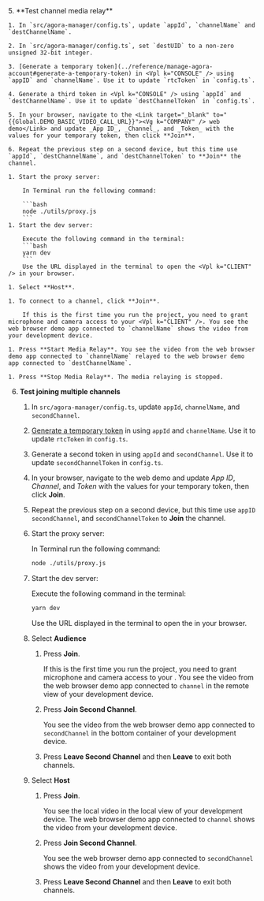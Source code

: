 <PlatformWrapper platform="react-js">
5. **Test channel media relay**

    1. In `src/agora-manager/config.ts`, update `appId`, `channelName` and `destChannelName`.

    2. In `src/agora-manager/config.ts`, set `destUID` to a non-zero unsigned 32-bit integer.

    3. [Generate a temporary token](../reference/manage-agora-account#generate-a-temporary-token) in <Vpl k="CONSOLE" /> using `appID` and `channelName`. Use it to update `rtcToken` in `config.ts`.

    4. Generate a third token in <Vpl k="CONSOLE" /> using `appId` and `destChannelName`. Use it to update `destChannelToken` in `config.ts`.

    5. In your browser, navigate to the <Link target="_blank" to="{{Global.DEMO_BASIC_VIDEO_CALL_URL}}"><Vg k="COMPANY" /> web demo</Link> and update _App ID_, _Channel_, and _Token_ with the values for your temporary token, then click **Join**.

    6. Repeat the previous step on a second device, but this time use `appId`, `destChannelName`, and `destChannelToken` to **Join** the channel.

    1. Start the proxy server:

        In Terminal run the following command:
        
        ```bash
        node ./utils/proxy.js
        ```
    1. Start the dev server:

        Execute the following command in the terminal:
        ```bash
        yarn dev
        ```
        Use the URL displayed in the terminal to open the <Vpl k="CLIENT" /> in your browser.

    1. Select **Host**.

    1. To connect to a channel, click **Join**.

        If this is the first time you run the project, you need to grant microphone and camera access to your <Vpl k="CLIENT" />. You see the web browser demo app connected to `channelName` shows the video from your development device.

    1. Press **Start Media Relay**. You see the video from the web browser demo app connected to `channelName` relayed to the web browser demo app connected to `destChannelName`.

    1. Press **Stop Media Relay**. The media relaying is stopped.

6. **Test joining multiple channels**

    1. In `src/agora-manager/config.ts`, update `appId`, `channelName`, and `secondChannel`.

    2. [Generate a temporary token](../reference/manage-agora-account#generate-a-temporary-token) in <Vpl k="CONSOLE" /> using `appId` and `channelName`. Use it to update `rtcToken` in `config.ts`.

    3. Generate a second token in <Vpl k="CONSOLE" /> using `appId` and `secondChannel`. Use it to update `secondChannelToken` in `config.ts`.

    4. In your browser, navigate to the <Link target="_blank" to="{{Global.DEMO_BASIC_VIDEO_CALL_URL}}"><Vg k="COMPANY" /> web demo</Link> and update _App ID_, _Channel_, and _Token_ with the values for your temporary token, then click **Join**.

    5. Repeat the previous step on a second device, but this time use `appID` `secondChannel`, and `secondChannelToken` to **Join** the channel.

    1. Start the proxy server:

        In Terminal run the following command:
        ```bash
        node ./utils/proxy.js
        ```
    1. Start the dev server:

        Execute the following command in the terminal:
        ```bash
        yarn dev
        ```
        Use the URL displayed in the terminal to open the <Vpl k="CLIENT" /> in your browser.

    1. Select **Audience** 

        1. Press **Join**. 
        
            If this is the first time you run the project, you need to grant microphone and camera access to your <Vpl k="CLIENT" />. You see the video from the web browser demo app connected to `channel` in the remote view of your development device.

        2. Press **Join Second Channel**. 
        
            You see the video from the web browser demo app connected to `secondChannel` in the bottom container of your development device.
        3. Press **Leave Second Channel** and then **Leave** to exit both channels.

    1. Select **Host** 

        1. Press **Join**. 

            You see the local video in the local view of your development device. The web browser demo app connected to `channel` shows the video from your development device.

        2. Press **Join Second Channel**.
            
            You see the web browser demo app connected to `secondChannel` shows the video from your development device.

        3. Press **Leave Second Channel** and then **Leave** to exit both channels.
</PlatformWrapper>
